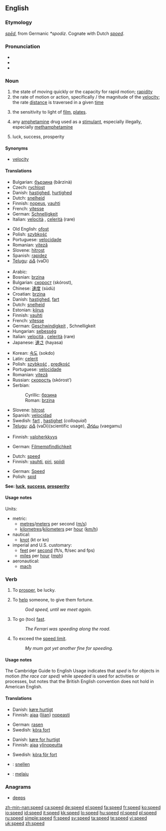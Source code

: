 {{wikipedia|dab=speed (disambiguation)|speed}}
==English==

===Etymology===
{{OE.}} ''[[sped#Old English|spēd]]'', from Germanic ''*spodiz''.  Cognate with Dutch ''[[spoed]]''.

===Pronunciation===
* {{IPA|/spiːd/}}
* {{audio|en-us-speed.ogg|Audio (US)}}
* {{rhymes|iːd}}

===Noun===
{{en-noun}}

# the state of moving quickly or the capacity for rapid motion; [[rapidity]]
# the rate of motion or action, specifically {{math}}/{{physics}} the magnitude of the [[velocity]]; the rate [[distance]] is traversed in a given [[time]]
# {{photography}} the sensitivity to light of [[film]], [[plates]].  <!--, etc.; [[shutter speed]] -->
# {{slang}} any [[amphetamine]] drug used as a [[stimulant]], especially illegally, especially [[methamphetamine]]
# {{archaic}} luck, success, prosperity

====Synonyms====
* [[velocity]]

====Translations====
{{trans-top|rapidity}}
* Bulgarian: [[бързина]] (bărzinà) {{f}}
* Czech: [[rychlost]] {{f}}
* Danish: [[hastighed]], [[hurtighed]]
* Dutch: [[snelheid]] {{f}}
* Finnish: [[nopeus]], [[vauhti]]
* French: [[vitesse]] {{f}}
* German: [[Schnelligkeit]] {{f}}
* Italian: [[velocità]] {{f}}, [[celerità]] {{f}}(rare)
{{trans-mid}}
* Old English: [[ofost]] {{f}}
* Polish: [[szybkość]] {{f}}
* Portuguese: [[velocidade]] {{f}}
* Romanian: [[viteză]] {{f}}
* Slovene: [[hitrost]] {{f}}
* Spanish: [[rapidez]] {{f}}
* [[Telugu]]: [[వడి]] (vaDi)
{{trans-bottom}}

{{trans-top|rate of motion}}
* Arabic: {{Arab|[[سرعة]]}} {{unicode|(súrʕa)}} {{f}}
* Bosnian: [[brzina#Bosnian|brzina]] {{f}}
* Bulgarian: [[скорост]] (skórost), {{f}}
* Chinese: [[速度]] (sùdù)
* Croatian: [[brzina#Croatian|brzina]] {{f}}
* Danish: [[hastighed]], [[fart]]
* Dutch: [[snelheid]] {{f}}
* Estonian: [[kiirus]]
* Finnish: [[vauhti]]
* French: [[vitesse]] {{f}}
* German: [[Geschwindigkeit]] {{f}}, Schnelligkeit {{f}}
* Hungarian: [[sebesség]]
* Italian: [[velocità]] {{f}}, [[celerità]] {{f}}(rare)
* Japanese: [[速さ]] (hayasa)
{{trans-mid}}
* Korean: [[속도]] (sokdo)
* Latin: [[celerit]]
* Polish: [[szybkość]] {{f}}, [[prędkość]] {{f}}
* Portuguese: [[velocidade]] {{f}}
* Romanian: [[viteză]] {{f}}
* Russian: [[скорость]] (skórost’) {{f}}
* Serbian:
*: Cyrillic: [[брзина#Serbian|брзина]] {{f}}
*: Roman: [[brzina#Serbian|brzina]]   {{f}}
* Slovene: [[hitrost]] {{f}}
* Spanish: [[velocidad]] {{f}}
* Swedish: [[fart]] {{c}}, [[hastighet]] {{c}} (''colloquial'')
* [[Telugu]]: [[వడి]] (vaDi)(scientific usage), [[వేగము]] (vaegamu)
{{trans-bottom}}

{{trans-top|photographic speed}}
* Finnish: [[valoherkkyys]]
{{trans-mid}}
* German: [[Filmempfindlichkeit]] {{f}}
{{trans-bottom}}

{{trans-top|slang: methamphetamine}}
* Dutch: [[speed#Dutch|speed]]
* Finnish: [[vauhti]], [[piri]], [[spiidi]]
{{trans-mid}}
* German: [[Speed]] {{n}}
* Polish: {{slang}} [[spid]] {{m}}
{{trans-bottom}}

{{trans-top|luck, success}}
'''See: [[luck]], [[success]], [[prosperity]]'''
{{trans-bottom}}

====Usage notes====
Units:
* metric:
** [[metre]]s/[[meter]]s per second ([[m/s]])
** [[kilometre]]s/[[kilometer]]s per [[hour]] ([[km/h]])
* nautical:
** [[knot]] (kt or kn)
* imperial and U.S. customary:
** [[foot|feet]] per [[second]] (ft/s, ft/sec and fps)
** [[mile]]s per [[hour]] ([[mph]])
* aeronautical:
** [[mach]]

===Verb===
{{en-verb|speeds|speeding|'''[[sped]] '''or''' [[speeded]]'''}}

# {{context|archaic|intransitive}} To [[prosper]], be lucky.
# {{context|archaic|transitive}} To [[help]] someone, to give them fortune.
#: ''God speed, until we meet again.''
# To go (too) [[fast]].
#: ''The Ferrari was speeding along the road.''
# To exceed the [[speed limit]].
#: ''My mum got yet another fine for speeding.''

====Usage notes====
The Cambridge Guide to English Usage indicates that ''sped'' is for objects in motion ''(the race car sped)'' while ''speeded'' is used for activities or processes, but notes that the British English convention does not hold in American English.  <!--Sped is the only correct form in American English, but additional references are still needed for that...rfv?  Also, should ''speeded'' be only listed as a related term to [[sped]] but not linked here at all?-->

====Translations====
{{trans-top|to go fast}}
* Danish: [[køre hurtigt]]
* Finnish: [[ajaa]] ([[liian]]) [[nopea|nopeasti]]
{{trans-mid}}
* German: [[rasen]]
* Swedish: [[köra fort]]
{{trans-bottom}}

{{trans-top|to exceed speed limit}}
* Danish: [[køre for hurtigt]]
* Finnish: [[ajaa]] [[ylinopeus|ylinopeutta]]
{{trans-mid}}
* Swedish: [[köra för fort]]
{{trans-bottom}}

{{checktrans}}
<!--added {{ttbc}}s here.-->
{{trans-top|translations to be checked}}
* {{ttbc|Dutch}}: [[snellen]]
* {{ttbc|Indonesian}}: [[laju|melaju]]
{{trans-mid}}
{{trans-bottom}}

===Anagrams===
* [[deeps]]

[[zh-min-nan:speed]]
[[ca:speed]]
[[de:speed]]
[[el:speed]]
[[fa:speed]]
[[fr:speed]]
[[ko:speed]]
[[io:speed]]
[[id:speed]]
[[it:speed]]
[[kk:speed]]
[[lo:speed]]
[[hu:speed]]
[[nl:speed]]
[[pl:speed]]
[[ru:speed]]
[[simple:speed]]
[[fi:speed]]
[[sv:speed]]
[[ta:speed]]
[[te:speed]]
[[vi:speed]]
[[uk:speed]]
[[zh:speed]]